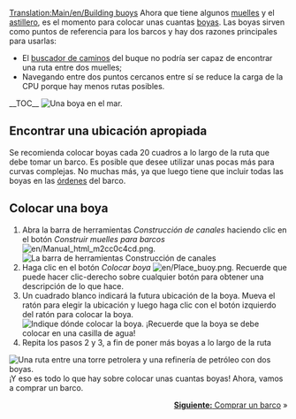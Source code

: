 [[Translation:Main/en/Building buoys]]{{en/-}}{{es/Tutorial}}
Ahora que tiene algunos [[Main/es/Construir muelles|muelles]] y el [[Main/es/Construir astilleros|astillero]], es el momento para colocar unas cuantas [[Main/es/Boyas|boyas]]. Las boyas sirven como puntos de referencia para los barcos y hay dos razones principales para usarlas:
* El [[Main/es/buscador de caminos|buscador de caminos]] del buque no podría ser capaz de encontrar una ruta entre dos muelles;
* Navegando entre dos puntos cercanos entre sí se reduce la carga de la CPU porque hay menos rutas posibles.
__TOC__
[[File:es/Buoy.png|left|frame|Una boya en el mar.]]
==Encontrar una ubicación apropiada==
Se recomienda colocar boyas cada 20 cuadros a lo largo de la ruta que debe tomar un barco. Es posible que desee utilizar unas pocas más para curvas complejas. No muchas más, ya que luego tiene que incluir todas las boyas en las [[Main/es/Órdenes|órdenes]] del barco.

<div style="clear:left"></div>

==Colocar una boya==
# Abra la barra de herramientas ''Construcción de canales'' haciendo clic en el botón ''Construir muelles para barcos'' [[File:en/Manual html m2cc0c4cd.png]].<br/>[[File:es/Dock toolbar.png|frame|none|La barra de herramientas Construcción de canales]]
# Haga clic en el botón ''Colocar boya'' [[File:en/Place buoy.png]]. Recuerde que puede hacer clic-derecho sobre cualquier botón para obtener una descripción de lo que hace.
# Un cuadrado blanco indicará la futura ubicación de la boya. Mueva el ratón para elegir la ubicación y luego haga clic con el botón izquierdo del ratón para colocar la boya.<br/>[[File:en/Placing-buoy-1.png|frame|none|Indique dónde colocar la boya. ¡Recuerde que la boya se debe colocar en una casilla de agua!]]
# Repita los pasos 2 y 3, a fin de poner más boyas a lo largo de la ruta

[[File:es/Placing-buoy-2.png|frame|right|Una ruta entre una [[Torre petrolera/Es|torre petrolera]] y una [[Main/es/Refinería|refinería de petróleo]] con dos boyas.]]
¡Y eso es todo lo que hay sobre colocar unas cuantas boyas! Ahora, vamos a comprar un barco.

<span style="float: right">[[Main/es/Comprar barcos|'''Siguiente:''' Comprar un barco]] &raquo;</span>